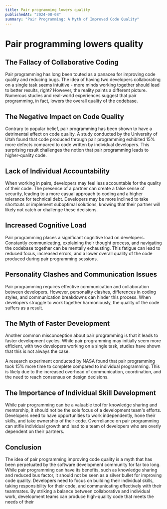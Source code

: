 ```yaml
---
title: Pair programming lowers quality
publishedAt: "2024-08-08"
summary: "Pair Programming: A Myth of Improved Code Quality"
---
```


# Pair programming lowers quality

## The Fallacy of Collaborative Coding

Pair programming has long been touted as a panacea for improving code quality and reducing bugs. The idea of having two developers collaborating on a single task seems intuitive - more minds working together should lead to better results, right? However, the reality paints a different picture. Numerous studies and real-world experiences suggest that pair programming, in fact, lowers the overall quality of the codebase.

## The Negative Impact on Code Quality

Contrary to popular belief, pair programming has been shown to have a detrimental effect on code quality. A study conducted by the University of Utah found that code produced through pair programming exhibited 15% more defects compared to code written by individual developers. This surprising result challenges the notion that pair programming leads to higher-quality code.

## Lack of Individual Accountability

When working in pairs, developers may feel less accountable for the quality of their code. The presence of a partner can create a false sense of security, leading to a more casual approach to coding and a higher tolerance for technical debt. Developers may be more inclined to take shortcuts or implement suboptimal solutions, knowing that their partner will likely not catch or challenge these decisions.

## Increased Cognitive Load

Pair programming places a significant cognitive load on developers. Constantly communicating, explaining their thought process, and navigating the codebase together can be mentally exhausting. This fatigue can lead to reduced focus, increased errors, and a lower overall quality of the code produced during pair programming sessions.

## Personality Clashes and Communication Issues

Pair programming requires effective communication and collaboration between developers. However, personality clashes, differences in coding styles, and communication breakdowns can hinder this process. When developers struggle to work together harmoniously, the quality of the code suffers as a result.

## The Myth of Faster Development

Another common misconception about pair programming is that it leads to faster development cycles. While pair programming may initially seem more efficient, with two developers working on a single task, studies have shown that this is not always the case.

A research experiment conducted by NASA found that pair programming took 15% more time to complete compared to individual programming. This is likely due to the increased overhead of communication, coordination, and the need to reach consensus on design decisions.

## The Importance of Individual Skill Development

While pair programming can be a valuable tool for knowledge sharing and mentorship, it should not be the sole focus of a development team's efforts. Developers need to have opportunities to work independently, hone their skills, and take ownership of their code. Overreliance on pair programming can stifle individual growth and lead to a team of developers who are overly dependent on their partners.

## Conclusion

The idea of pair programming improving code quality is a myth that has been perpetuated by the software development community for far too long. While pair programming can have its benefits, such as knowledge sharing and reduced bus factor, it should not be seen as a silver bullet for improving code quality. Developers need to focus on building their individual skills, taking responsibility for their code, and communicating effectively with their teammates. By striking a balance between collaborative and individual work, development teams can produce high-quality code that meets the needs of their
